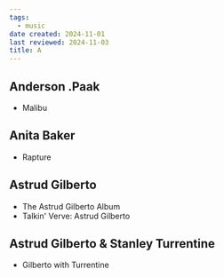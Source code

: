 ```yaml
---
tags:
  - music
date created: 2024-11-01
last reviewed: 2024-11-03
title: A
---
```


## Anderson .Paak

- Malibu

## Anita Baker

- Rapture

## Astrud Gilberto

- The Astrud Gilberto Album
- Talkin' Verve: Astrud Gilberto

## Astrud Gilberto & Stanley Turrentine

- Gilberto with Turrentine
